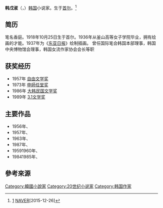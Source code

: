 '''韩戊淑'''（{{lang-ko|한무숙}}，{{bd|1918年|10月25日|1993年|1月30日}}）[[韩国|韩国]]小说家。生于[[首尔|首尔]]。<ref name="naver">[http://people.search.naver.com/search.naver?where=nexearch&sm=tab_ppn&query=%ED%95%9C%EB%AC%B4%EC%88%99&os=111127&ie=utf8&key=PeopleService] {{Wayback|url=http://people.search.naver.com/search.naver?where=nexearch&sm=tab_ppn&query=%ED%95%9C%EB%AC%B4%EC%88%99&os=111127&ie=utf8&key=PeopleService |date=20160304075902 }} [[NAVER|NAVER]]{{ko}}[2015-12-26]</ref>

== 简历 ==
笔名香庭。1918年10月25日生于首尔。1936年从釜山高等女子学院毕业，拥有绘画的才能。1937年为《[[东亚日报|东亚日报]]》绘制插画。
曾任国际笔会韩国本部理事，韩国中央博物馆会理事，韩国女流作家协会会长等职

== 获奖经历 ==
*1957年 [[自由文学奖|自由文学奖]]
*1973年 [[申師任堂奖|申師任堂奖]]
*1986年 [[大韩民国文学奖|大韩民国文学奖]]
*1989年 [[3.1文学奖|3.1文学奖]]

== 主要作品 ==
*1956年、{{lang|ko|『월운』}}
*1957年、{{lang|ko|『감정이 있는 심연』}}
*1963年、{{lang|ko|『축제와 운명의 장소』}}
*1987年、{{lang|ko|『우리 사이 모든 것이』}}
*1959{{ndash}}1960年、{{lang|ko|『벗의 계단』}}
*1984{{ndash}}1985年、{{lang|ko|『만남』}}

== 參考來源 ==
{{reflist}}

[[Category:韓國小說家|Category:韓國小說家]]
[[Category:20世纪小说家|Category:20世纪小说家]]
[[Category:韩国作家|Category:韩国作家]]
